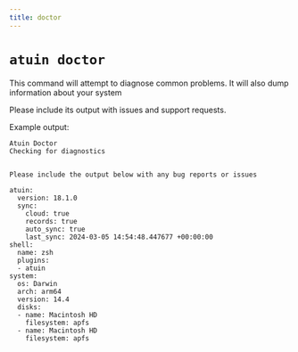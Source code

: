 ```yaml
---
title: doctor
---
```


# `atuin doctor`

This command will attempt to diagnose common problems. It will also dump information about your system

Please include its output with issues and support requests.

Example output:

```
Atuin Doctor
Checking for diagnostics


Please include the output below with any bug reports or issues

atuin:
  version: 18.1.0
  sync:
    cloud: true
    records: true
    auto_sync: true
    last_sync: 2024-03-05 14:54:48.447677 +00:00:00
shell:
  name: zsh
  plugins:
  - atuin
system:
  os: Darwin
  arch: arm64
  version: 14.4
  disks:
  - name: Macintosh HD
    filesystem: apfs
  - name: Macintosh HD
    filesystem: apfs
```
